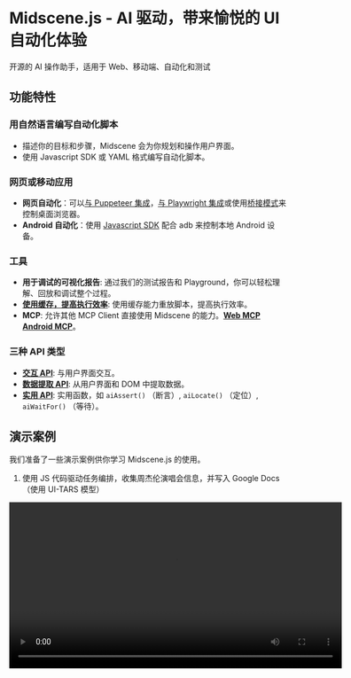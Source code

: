 # Midscene.js - AI 驱动，带来愉悦的 UI 自动化体验

开源的 AI 操作助手，适用于 Web、移动端、自动化和测试

## 功能特性

### 用自然语言编写自动化脚本
- 描述你的目标和步骤，Midscene 会为你规划和操作用户界面。
- 使用 Javascript SDK 或 YAML 格式编写自动化脚本。

### 网页或移动应用
- **网页自动化**：可以[与 Puppeteer 集成](https://midscenejs.com/integrate-with-puppeteer.html)，[与 Playwright 集成](https://midscenejs.com/integrate-with-playwright.html)或使用[桥接模式](https://midscenejs.com/bridge-mode-by-chrome-extension.html)来控制桌面浏览器。
- **Android 自动化**：使用 [Javascript SDK](https://midscenejs.com/integrate-with-android.html) 配合 adb 来控制本地 Android 设备。

### 工具
- **用于调试的可视化报告**: 通过我们的测试报告和 Playground，你可以轻松理解、回放和调试整个过程。
- [**使用缓存，提高执行效率**](https://midscenejs.com/zh/caching.html): 使用缓存能力重放脚本，提高执行效率。
- **MCP**: 允许其他 MCP Client 直接使用 Midscene 的能力。[**Web MCP**](https://midscenejs.com/zh/web-mcp.html) [**Android MCP**](https://midscenejs.com/zh/mcp-android.html)。

### 三种 API 类型

- [**交互 API**](https://midscenejs.com/zh/api.html#interaction-methods): 与用户界面交互。
- [**数据提取 API**](https://midscenejs.com/zh/api.html#data-extraction): 从用户界面和 DOM 中提取数据。
- [**实用 API**](https://midscenejs.com/zh/api.html#more-apis): 实用函数，如 `aiAssert()` （断言）, `aiLocate()` （定位）, `aiWaitFor()` （等待）。

## 演示案例

我们准备了一些演示案例供你学习 Midscene.js 的使用。

1. 使用 JS 代码驱动任务编排，收集周杰伦演唱会信息，并写入 Google Docs（使用 UI-TARS 模型）

<video src="https://github.com/user-attachments/assets/75474138-f51f-4c54-b3cf-46d61d059999" height="300" controls />

2. 控制 Android 上的地图应用（使用 Qwen-2.5-VL 模型）

<video src="https://github.com/user-attachments/assets/1f5bab0e-4c28-44e1-b378-a38809b05a00" height="300" controls />

3. 使用 midscene mcp 浏览页面 ( https://www.saucedemo.com/ )，执行登录、添加产品、下订单，最后基于 mcp 执行步骤和 playwright 示例生成测试用例

<video src="https://github.com/user-attachments/assets/a95ca353-e50c-4091-85ba-e542f576b6be" height="300" controls />

## 零代码快速体验

- **[Chrome 插件](https://midscenejs.com/quick-experience.html)**：通过 [Chrome 插件](https://midscenejs.com/quick-experience.html) 立即开始浏览器内体验，无需编写任何代码。
- **[Android Playground](https://midscenejs.com/quick-experience-with-android.html)**：使用 Android playground 来控制你的本地 Android 设备。

## 模型选择

Midscene.js 支持多模态 LLM 模型，如 `gpt-4o`，以及视觉语言模型，如 `Qwen2.5-VL`、`Doubao-1.5-thinking-vision-pro`、`gemini-2.5-pro` 和 `UI-TARS`。

推荐使用视觉语言模型进行 UI 自动化。

了解更多关于[选择 AI 模型](https://midscenejs.com/choose-a-model)

## 两种自动化风格

### 自动规划

Midscene 将自动规划步骤并执行。这可能会比较慢，并且严重依赖 AI 模型的质量。

```javascript
await aiAction('逐一点击所有记录。如果某个记录包含文本"completed"，则跳过它');
```

### 工作流风格

将复杂逻辑拆分为多个步骤，以提高自动化代码的稳定性。

```javascript
const recordList = await agent.aiQuery('string[], the record list')
for (const record of recordList) {
  const hasCompleted = await agent.aiBoolean(`check if the record contains the text "completed"`)
  if (!hasCompleted) {
    await agent.aiTap(record)
  }
}
```

> 有关工作流风格的更多详细信息，请参阅 [Blog - 使用 JavaScript 优化 AI 自动化代码
](https://midscenejs.com/zh/blog-programming-practice-using-structured-api.html)


## 与其他工具比较

* **调试体验**: 你很快就会发现，调试和维护自动化脚本才是真正的痛点。无论模型多么强大，你仍然需要调试过程以确保其保持长期稳定。Midscene.js 提供了可视化报告、内置的 Playground 和 Chrome 插件，以调试整个运行过程。这是大多数开发者真正需要的特性，我们也在持续努力改进调试体验。

* **开源、免费、部署灵活**: Midscene.js 是一个开源项目。它与云服务和模型提供商解耦，你可以选择公共或私有部署。总会有一个适合你的方案。

* **与 Javascript 集成**: 你可以永远相信 Javascript 😎

## 资源

* 主页和文档：[https://midscenejs.com](https://midscenejs.com/)
* 示例项目：[https://github.com/web-infra-dev/midscene-example](https://github.com/web-infra-dev/midscene-example)
* API 参考：[https://midscenejs.com/api.html](https://midscenejs.com/api.html)
* GitHub：[https://github.com/web-infra-dev/midscene](https://github.com/web-infra-dev/midscene)

## 社区

* [Discord](https://discord.gg/2JyBHxszE4)
* [在 X 上关注我们](https://x.com/midscene_ai)
* [飞书交流群](https://applink.larkoffice.com/client/chat/chatter/add_by_link?link_token=291q2b25-e913-411a-8c51-191e59aab14d)

## 致谢

我们要感谢以下项目：

- [Rsbuild](https://github.com/web-infra-dev/rsbuild) 提供构建工具。
- [UI-TARS](https://github.com/bytedance/ui-tars) 提供开源智能体模型 UI-TARS。
- [Qwen2.5-VL](https://github.com/QwenLM/Qwen2.5-VL) 提供开源 VL 模型 Qwen2.5-VL。
- [scrcpy](https://github.com/Genymobile/scrcpy) 和 [yume-chan](https://github.com/yume-chan) 让我们能够用浏览器控制 Android 设备。
- [appium-adb](https://github.com/appium/appium-adb) 提供 adb 的 javascript 桥接。
- [YADB](https://github.com/ysbing/YADB) 提供 yadb 工具，提升文本输入性能。
- [Puppeteer](https://github.com/puppeteer/puppeteer) 提供浏览器自动化和控制。
- [Playwright](https://github.com/microsoft/playwright) 提供浏览器自动化、控制和测试。

## License

Midscene.js 使用 [MIT 许可协议](https://github.com/web-infra-dev/midscene/blob/main/LICENSE)。
